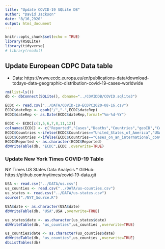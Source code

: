```yaml
---
title: "Update COVID-19 SQLite DB"
author: "David Jackson"
date: "8/16,2020"
output: html_document
---
```


```r
knitr::opts_chunk$set(echo = TRUE)
library(RSQLite)
library(tidyverse)
# library(readxl)

```

## Update European CDPC Data table
* Data: https://www.ecdc.europa.eu/en/publications-data/download-todays-data-geographic-distribution-covid-19-cases-worldwide

```r
rm(list=ls())
db <- dbConnect(SQLite(), dbname="../COVIDDB/COVID.sqlite3")

ECDC <- read.csv("../DATA/COVID-19-ECDPC2020-08-16.csv")
ECDC$dateRep <- gsub("/","-",ECDC$dateRep)
ECDC$dateRep <- as.Date(ECDC$dateRep,format="%m-%d-%Y")

ECDC <- ECDC[c(1,5,6,7,8,11,12)]
colnames(ECDC) <- c("Reported","Cases","Deaths","Countries","geoID","Continent","Cumative")  
ECDC$Countries <-ifelse(ECDC$Countries=="United_States_of_America","USA",ECDC$Countries)
ECDC$Countries <-ifelse(ECDC$Countries=="Cases_on_an_international_conveyance_Japan","Japan",ECDC$Countries)
ECDC$Reported <- as.character(ECDC$Reported)
dbWriteTable(db, "ECDC",ECDC ,overwrite=TRUE)
```

### Update New York Times COVID-19 Table
NY Times US States Data Analysis
* GitHub: https://github.com/nytimes/covid-19-data.git

```r
USA <- read.csv("../DATA/us.csv")
us_counties <- read.csv("../DATA/us-counties.csv")
us_states <- read.csv("../DATA/us-states.csv")
source("./NYT_Source.R")

USA$date <- as.character(USA$date)
dbWriteTable(db, "USA",USA ,overwrite=TRUE)

us_states$date <- as.character(us_states$date)
dbWriteTable(db, "us_counties",us_counties ,overwrite=TRUE)

us_counties$date <- as.character(us_counties$date)
dbWriteTable(db, "us_counties",us_counties ,overwrite=TRUE)
dbListTables(db)
```

